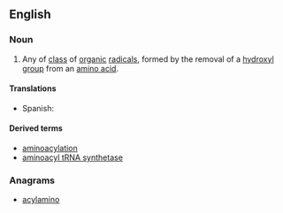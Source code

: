 ==English==

===Noun===
{{en-noun}}

#{{organic chemistry}} Any of [[class]] of [[organic]] [[radical]]s, formed by the removal of a [[hydroxyl]] [[group]] from an [[amino acid]].

====Translations====
{{trans-top|class of organic radicals}}
*Spanish: {{t-|es|aminoacil|f}}
{{trans-mid}}
{{trans-bottom}}

====Derived terms====
*[[aminoacylation]]
*[[aminoacyl tRNA synthetase]]

===Anagrams===
* [[acylamino#English|acylamino]]